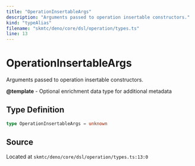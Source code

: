 ```yaml
---
title: "OperationInsertableArgs"
description: "Arguments passed to operation insertable constructors."
kind: "typeAlias"
filename: "skmtc/deno/core/dsl/operation/types.ts"
line: 13
---
```


# OperationInsertableArgs

Arguments passed to operation insertable constructors.


**@template** - Optional enrichment data type for additional metadata

## Type Definition

```typescript
type OperationInsertableArgs = unknown
```

## Source

Located at `skmtc/deno/core/dsl/operation/types.ts:13:0`
